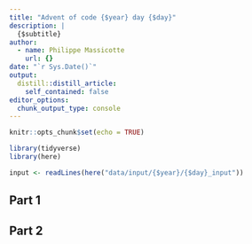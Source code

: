 ```yaml
---
title: "Advent of code {$year} day {$day}"
description: |
  {$subtitle}
author:
  - name: Philippe Massicotte
    url: {}
date: "`r Sys.Date()`"
output:
  distill::distill_article:
    self_contained: false
editor_options: 
  chunk_output_type: console
---
```



```r
knitr::opts_chunk$set(echo = TRUE)

library(tidyverse)
library(here)
```

```r
input <- readLines(here("data/input/{$year}/{$day}_input"))
```

## Part 1

## Part 2
